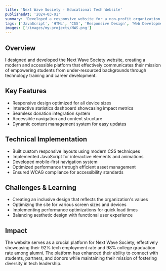 ```yaml
---
title: 'Next Wave Society - Educational Tech Website'
publishedAt: '2024-03-01'
summary: 'Developed a responsive website for a non-profit organization focused on empowering underrepresented communities in tech'
tags: ['JavaScript', 'HTML', 'CSS', 'Responsive Design', 'Web Development']
images: ['/images/my-projects/NWS.png']
---
```


## Overview
I designed and developed the Next Wave Society website, creating a modern and accessible platform that effectively communicates their mission of empowering students from under-resourced backgrounds through technology training and career development.

## Key Features
- Responsive design optimized for all device sizes
- Interactive statistics dashboard showcasing impact metrics
- Seamless donation integration system
- Accessible navigation and content structure
- Dynamic content management system for easy updates

## Technical Implementation
- Built custom responsive layouts using modern CSS techniques
- Implemented JavaScript for interactive elements and animations
- Developed mobile-first navigation system
- Optimized performance through efficient asset management
- Ensured WCAG compliance for accessibility standards

## Challenges & Learning
- Creating an inclusive design that reflects the organization's values
- Optimizing the site for various screen sizes and devices
- Implementing performance optimizations for quick load times
- Balancing aesthetic design with functional user experience

## Impact
The website serves as a crucial platform for Next Wave Society, effectively showcasing their 92% tech employment rate and 98% college graduation rate among alumni. The platform has enhanced their ability to connect with students, partners, and donors while maintaining their mission of fostering diversity in tech leadership.
